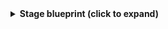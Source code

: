 <details>
<summary><b>Stage blueprint (click to expand)</b></summary>

```json showLineNumbers
{
  "identifier": "jenkinsStage",
  "description": "This blueprint represents a stage in a Jenkins build",
  "title": "Jenkins Stage",
  "icon": "Jenkins",
  "schema": {
    "properties": {
      "status": {
        "type": "string",
        "title": "Stage Status",
        "enum": [
          "SUCCESS",
          "FAILURE",
          "UNSTABLE",
          "ABORTED",
          "IN_PROGRESS",
          "NOT_BUILT",
          "PAUSED_PENDING_INPUT"
        ],
        "enumColors": {
          "SUCCESS": "green",
          "FAILURE": "red",
          "UNSTABLE": "yellow",
          "ABORTED": "darkGray",
          "IN_PROGRESS": "blue",
          "NOT_BUILT": "lightGray",
          "PAUSED_PENDING_INPUT": "orange"
        }
      },
      "startTimeMillis": {
        "type": "number",
        "title": "Start Time (ms)",
        "description": "Timestamp in milliseconds when the stage started"
      },
      "durationMillis": {
        "type": "number",
        "title": "Duration (ms)",
        "description": "Duration of the stage in milliseconds"
      },
      "stageUrl": {
        "type": "string",
        "title": "Stage URL",
        "description": "URL to the stage"
      }
    },
    "required": []
  },
  "mirrorProperties": {},
  "calculationProperties": {},
  "relations": {
    "parentBuild": {
      "title": "Jenkins Build",
      "target": "jenkinsBuild",
      "required": true,
      "many": false
    }
  }
}
```

</details>